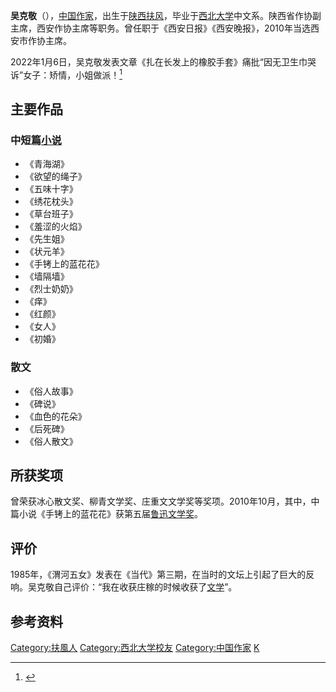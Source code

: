 '''吴克敬'''（{{Bd|1954年}}），[[中国|中国]][[作家|作家]]，出生于[[陕西|陕西]][[扶风|扶风]]，毕业于[[西北大学_(中国)|西北大学]]中文系。陕西省作协副主席，西安作协主席等职务。曾任职于《西安日报》《西安晚报》，2010年当选西安市作协主席。

2022年1月6日，吴克敬发表文章《扎在长发上的橡胶手套》痛批“因无卫生巾哭诉”女子：矫情，小姐做派！<ref>{{cite web |url=https://i.ifeng.com/c/8CZzdGrAaWl |title=西安作协主席吴克敬痛批“因无卫生巾哭诉”女子：矫情，小姐做派！ |date=2022-01-06 |publisher=[[凤凰网|凤凰网]] |access-date=2022-01-07 |archive-date=2022-01-07 |archive-url=https://web.archive.org/web/20220107030038/https://i.ifeng.com/c/8CZzdGrAaWl |dead-url=no }}</ref>

{{quote|女人家大姨妈来了，没有卫生巾是很难办，她可以苛责。不过，苛责的对象要找准，防疫工作人员那就是你自己了。你自己有没有卫生巾，什么时候用卫生巾，自己一点都不清楚吗？

而在紧要的时刻，还要苛责别人不能上门给你送！这就你的不对了，你把自己情状，与在疫情中的姚美珍、寇雅玲比一下好吗？那你可是要惊醒的呢，疫情当前，什么矫情，什么小姐作派，是没有用的，别人才不会惯着你，任由你大喊大叫！}}


==主要作品==
===中短篇[[小说|小说]]===
*《青海湖》
*《欲望的绳子》
*《五味十字》
*《绣花枕头》
*《草台班子》
*《羞涩的火焰》
*《先生姐》
*《状元羊》
*《手铐上的蓝花花》
*《墙隔墙》
*《烈士奶奶》
*《痒》
*《红颜》
*《女人》
*《初婚》
===散文===
*《俗人故事》
*《碑说》
*《血色的花朵》
*《后死碑》
*《俗人散文》

==所获奖项==
曾荣获冰心散文奖、柳青文学奖、庄重文文学奖等奖项。2010年10月，其中，中篇小说《手铐上的蓝花花》获第五届[[鲁迅文学奖|鲁迅文学奖]]。

==评价==
1985年，《渭河五女》发表在《当代》第三期，在当时的文坛上引起了巨大的反响。吴克敬自己评价：“我在收获庄稼的时候收获了[[文学|文学]]”。

==参考资料==
{{reflist}}

{{Normdaten}}
{{DEFAULTSORT:Wu Kejing}}
[[Category:扶風人|Category:扶風人]]
[[Category:西北大学校友|Category:西北大学校友]]
[[Category:中国作家|Category:中国作家]]
[[Category:吴姓|K]]